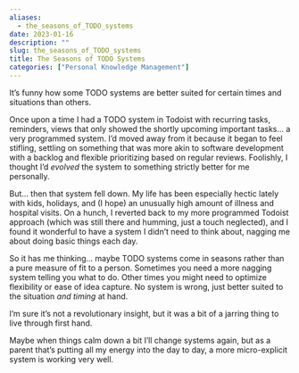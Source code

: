 ```yaml
---
aliases:
  - the_seasons_of_TODO_systems
date: 2023-01-16
description: ""
slug: the_seasons_of_TODO_systems
title: The Seasons of TODO Systems
categories: ["Personal Knowledge Management"]
---
```


It's funny how some TODO systems are better suited for certain times and situations than others.

Once upon a time I had a TODO system in Todoist with recurring tasks, reminders, views that only showed the shortly upcoming important tasks... a very programmed system. I'd moved away from it because it began to feel stifling, settling on something that was more akin to software development with a backlog and flexible prioritizing based on regular reviews. Foolishly, I thought I'd *evolved* the system to something strictly better for me personally.

But... then that system fell down. My life has been especially hectic lately with kids, holidays, and (I hope) an unusually high amount of illness and hospital visits. On a hunch, I reverted back to my more programmed Todoist approach (which was still there and humming, just a touch neglected), and I found it wonderful to have a system I didn't need to think about, nagging me about doing basic things each day.  

So it has me thinking... maybe TODO systems come in seasons rather than a pure measure of fit to a person. Sometimes you need a more nagging system telling you what to do. Other times you might need to optimize flexibility or ease of idea capture. No system is wrong, just better suited to the situation *and timing* at hand. 

I'm sure it's not a revolutionary insight, but it was a bit of a jarring thing to live through first hand.

Maybe when things calm down a bit I'll change systems again, but as a parent that's putting all my energy into the day to day, a more micro-explicit system is working very well.